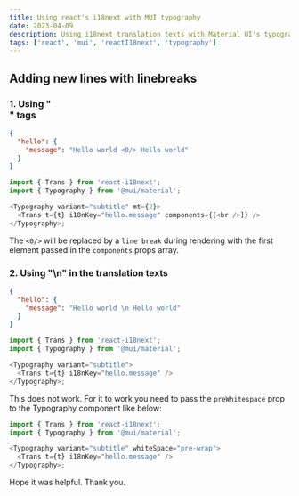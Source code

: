 ```yaml
---
title: Using react's i18next with MUI typography
date: 2023-04-09
description: Using i18next translation texts with Material UI's typography
tags: ['react', 'mui', 'reactI18next', 'typography']
---
```


## Adding new lines with linebreaks

### 1. Using "<br/>" tags

```json
{
  "hello": {
    "message": "Hello world <0/> Hello world"
  }
}
```

```typescript
import { Trans } from 'react-i18next';
import { Typography } from '@mui/material';

<Typography variant="subtitle" mt={2}>
  <Trans t={t} i18nKey="hello.message" components={[<br />]} />
</Typography>;
```

The `<0/>` will be replaced by a `line break` during rendering with the first element passed in the `components` props array.

### 2. Using "\n" in the translation texts

```json
{
  "hello": {
    "message": "Hello world \n Hello world"
  }
}
```

```typescript
import { Trans } from 'react-i18next';
import { Typography } from '@mui/material';

<Typography variant="subtitle">
  <Trans t={t} i18nKey="hello.message" />
</Typography>;
```

This does not work. For it to work you need to pass the `preWhitespace` prop to the Typography component like below:

```typescript
import { Trans } from 'react-i18next';
import { Typography } from '@mui/material';

<Typography variant="subtitle" whiteSpace="pre-wrap">
  <Trans t={t} i18nKey="hello.message" />
</Typography>;
```

Hope it was helpful. Thank you.
